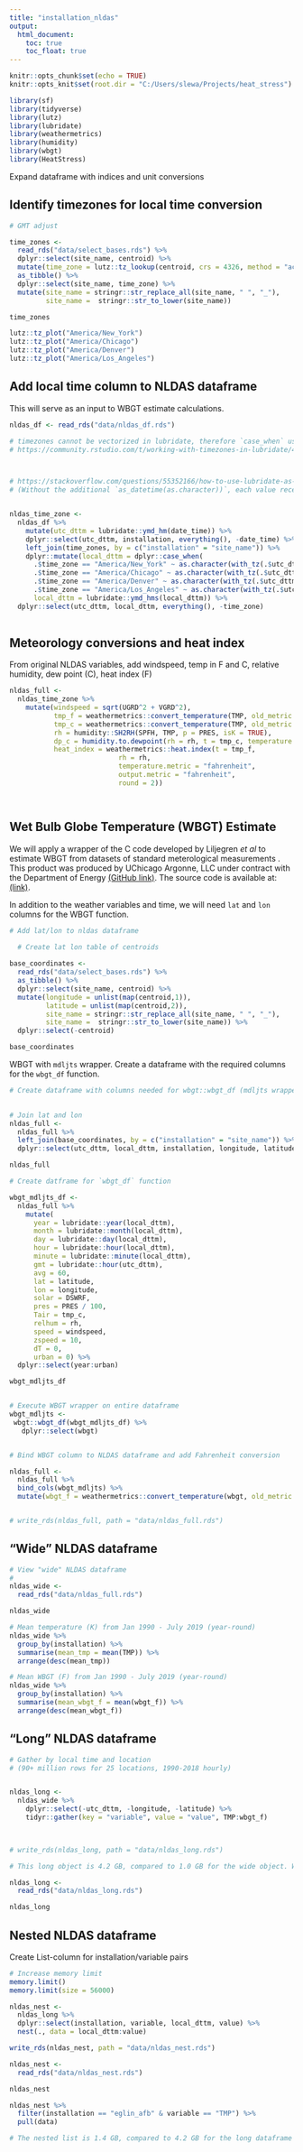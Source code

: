 ```yaml
---
title: "installation_nldas"
output:
  html_document:
    toc: true
    toc_float: true
---
```


```r
knitr::opts_chunk$set(echo = TRUE)
knitr::opts_knit$set(root.dir = "C:/Users/slewa/Projects/heat_stress")

library(sf)
library(tidyverse)
library(lutz)
library(lubridate)
library(weathermetrics)
library(humidity)
library(wbgt)
library(HeatStress)


```


Expand dataframe with indices and unit conversions


## Identify timezones for local time conversion

```r
# GMT adjust

time_zones <-
  read_rds("data/select_bases.rds") %>% 
  dplyr::select(site_name, centroid) %>% 
  mutate(time_zone = lutz::tz_lookup(centroid, crs = 4326, method = "accurate")) %>% 
  as_tibble() %>% 
  dplyr::select(site_name, time_zone) %>% 
  mutate(site_name = stringr::str_replace_all(site_name, " ", "_"),
         site_name =  stringr::str_to_lower(site_name))

time_zones  

lutz::tz_plot("America/New_York")
lutz::tz_plot("America/Chicago")
lutz::tz_plot("America/Denver")
lutz::tz_plot("America/Los_Angeles")


```

## Add local time column to NLDAS dataframe

This will serve as an input to WBGT estimate calculations.

```r

nldas_df <- read_rds("data/nldas_df.rds")

# timezones cannot be vectorized in lubridate, therefore `case_when` used
# https://community.rstudio.com/t/working-with-timezones-in-lubridate/4260



# https://stackoverflow.com/questions/55352166/how-to-use-lubridate-as-datetime-function-in-combination-with-dplyr-mutate-and-c
# (Without the additional `as_datetime(as.character))`, each value receives the result of the first item in case_when- Eglin converts to EST instead of CST)


nldas_time_zone <-
  nldas_df %>% 
    mutate(utc_dttm = lubridate::ymd_hm(date_time)) %>% 
    dplyr::select(utc_dttm, installation, everything(), -date_time) %>% 
    left_join(time_zones, by = c("installation" = "site_name")) %>%  
    dplyr::mutate(local_dttm = dplyr::case_when(
      .$time_zone == "America/New_York" ~ as.character(with_tz(.$utc_dttm, tz = "America/New_York")),
      .$time_zone == "America/Chicago" ~ as.character(with_tz(.$utc_dttm, tz = "America/Chicago")), 
      .$time_zone == "America/Denver" ~ as.character(with_tz(.$utc_dttm, tz = "America/Denver")), 
      .$time_zone == "America/Los_Angeles" ~ as.character(with_tz(.$utc_dttm, tz = "America/Los_Angeles"))),
      local_dttm = lubridate::ymd_hms(local_dttm)) %>% 
  dplyr::select(utc_dttm, local_dttm, everything(), -time_zone)
    

```


## Meteorology conversions and heat index
From original NLDAS variables, add windspeed, temp in F and C, relative humidity, dew point (C), heat index (F) 

```r

nldas_full <-
  nldas_time_zone %>% 
    mutate(windspeed = sqrt(UGRD^2 + VGRD^2),
           tmp_f = weathermetrics::convert_temperature(TMP, old_metric = "kelvin", new_metric = "fahrenheit"),
           tmp_c = weathermetrics::convert_temperature(TMP, old_metric = "kelvin", new_metric = "celsius"),
           rh = humidity::SH2RH(SPFH, TMP, p = PRES, isK = TRUE),
           dp_c = humidity.to.dewpoint(rh = rh, t = tmp_c, temperature.metric = "celsius"),
           heat_index = weathermetrics::heat.index(t = tmp_f,
                           rh = rh,
                           temperature.metric = "fahrenheit",
                           output.metric = "fahrenheit",
                           round = 2)) 




```


## Wet Bulb Globe Temperature (WBGT) Estimate

We will apply a wrapper of the C code developed by Liljegren *et al* to estimate WBGT from datasets of standard meterological measurements . This product was produced by UChicago Argonne, LLC under contract with the Department of Energy [(GitHub link)](https://github.com/mdljts/wbgt). The source code is available at: [(link)](https://github.com/mdljts/wbgt/blob/master/src/wbgt.c).  
  
  
  
In addition to the weather variables and time, we will need `lat` and `lon` columns for the WBGT function. 

```r

# Add lat/lon to nldas dataframe

  # Create lat lon table of centroids
  
base_coordinates <- 
  read_rds("data/select_bases.rds") %>%
  as_tibble() %>% 
  dplyr::select(site_name, centroid) %>%  
  mutate(longitude = unlist(map(centroid,1)),
         latitude = unlist(map(centroid,2)),
         site_name = stringr::str_replace_all(site_name, " ", "_"),
         site_name =  stringr::str_to_lower(site_name)) %>% 
  dplyr::select(-centroid)

base_coordinates 

```

WBGT with `mdljts` wrapper. Create a dataframe with the required columns for the `wbgt_df` function. 

```r
# Create dataframe with columns needed for wbgt::wbgt_df (mdljts wrapper)

                     
# Join lat and lon
nldas_full <-
  nldas_full %>% 
  left_join(base_coordinates, by = c("installation" = "site_name")) %>% 
  dplyr::select(utc_dttm, local_dttm, installation, longitude, latitude, everything())

nldas_full  

# Create datframe for `wbgt_df` function

wbgt_mdljts_df <-
  nldas_full %>% 
    mutate(
      year = lubridate::year(local_dttm), 
      month = lubridate::month(local_dttm), 
      day = lubridate::day(local_dttm), 
      hour = lubridate::hour(local_dttm), 
      minute = lubridate::minute(local_dttm), 
      gmt = lubridate::hour(utc_dttm), 
      avg = 60, 
      lat = latitude, 
      lon = longitude, 
      solar = DSWRF, 
      pres = PRES / 100, 
      Tair = tmp_c, 
      relhum = rh, 
      speed = windspeed, 
      zspeed = 10, 
      dT = 0, 
      urban = 0) %>% 
  dplyr::select(year:urban)

wbgt_mdljts_df


# Execute WBGT wrapper on entire dataframe 
wbgt_mdljts <-     
 wbgt::wbgt_df(wbgt_mdljts_df) %>% 
   dplyr::select(wbgt)


# Bind WBGT column to NLDAS dataframe and add Fahrenheit conversion

nldas_full <-
  nldas_full %>% 
  bind_cols(wbgt_mdljts) %>% 
  mutate(wbgt_f = weathermetrics::convert_temperature(wbgt, old_metric = "celsius", new_metric = "fahrenheit"))


# write_rds(nldas_full, path = "data/nldas_full.rds")

```

## "Wide" NLDAS dataframe

```r

# View "wide" NLDAS dataframe
# 
nldas_wide <-
  read_rds("data/nldas_full.rds")

nldas_wide

# Mean temperature (K) from Jan 1990 - July 2019 (year-round)
nldas_wide %>% 
  group_by(installation) %>% 
  summarise(mean_tmp = mean(TMP)) %>% 
  arrange(desc(mean_tmp))

# Mean WBGT (F) from Jan 1990 - July 2019 (year-round)
nldas_wide %>% 
  group_by(installation) %>% 
  summarise(mean_wbgt_f = mean(wbgt_f)) %>% 
  arrange(desc(mean_wbgt_f))
```

## "Long" NLDAS dataframe

```r

# Gather by local time and location
# (90+ million rows for 25 locations, 1990-2018 hourly)


nldas_long <-
  nldas_wide %>%
    dplyr::select(-utc_dttm, -longitude, -latitude) %>% 
    tidyr::gather(key = "variable", value = "value", TMP:wbgt_f) 
  


# write_rds(nldas_long, path = "data/nldas_long.rds")

# This long object is 4.2 GB, compared to 1.0 GB for the wide object. We will proceed to nest this dataframe by installation and variable.
```

```r

nldas_long <-
  read_rds("data/nldas_long.rds")

nldas_long
```

## Nested NLDAS dataframe 
Create List-column for installation/variable pairs 

```r
# Increase memory limit
memory.limit()
memory.limit(size = 56000)

nldas_nest <-
  nldas_long %>% 
  dplyr::select(installation, variable, local_dttm, value) %>% 
  nest(., data = local_dttm:value)

write_rds(nldas_nest, path = "data/nldas_nest.rds")

```

```r

nldas_nest <-
  read_rds("data/nldas_nest.rds")

nldas_nest

nldas_nest %>% 
  filter(installation == "eglin_afb" & variable == "TMP") %>% 
  pull(data)

# The nested list is 1.4 GB, compared to 4.2 GB for the long dataframe
```

